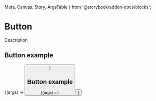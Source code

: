   Meta,
  Canvas,
  Story,
  ArgsTable
} from '@storybook/addon-docs/blocks';

<Meta title="Components/Button" component={Button} />

# Button

Description

<ArgsTable of={Button} />

## Button example

<Canvas>
  <Story
    name="Button Example"
    args={{ children: 'Button text' }}
  >
    {(args) => <Button {...args} />}
  </Story>
</Canvas>

## Button example

<Canvas>
  <Story
    name="Button Example 2"
    args={{ children: 'Button text 2' }}
  >
    {(args) => <Button {...args} />}
  </Story>
</Canvas>
